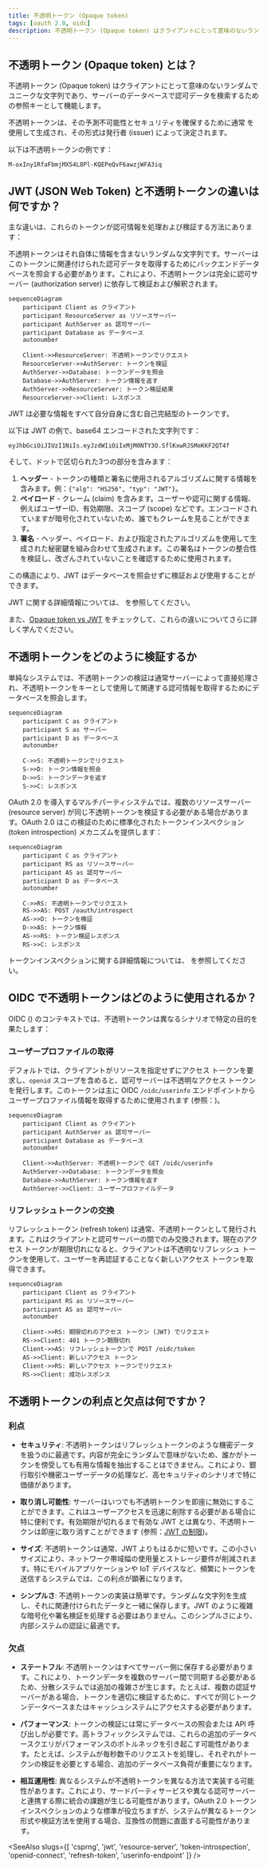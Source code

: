 ```yaml
---
title: 不透明トークン (Opaque token)
tags: [oauth 2.0, oidc]
description: 不透明トークン (Opaque token) はクライアントにとって意味のないランダムでユニークな文字列であり、サーバーのデータベースで認可データを検索するための参照キーとして機能します。
---
```


## 不透明トークン (Opaque token) とは？

不透明トークン (Opaque token) はクライアントにとって意味のないランダムでユニークな文字列であり、サーバーのデータベースで認可データを検索するための参照キーとして機能します。

不透明トークンは、その予測不可能性とセキュリティを確保するために通常 <Ref slug='csprng' /> を使用して生成され、その形式は発行者 (issuer) によって決定されます。

以下は不透明トークンの例です：

```
M-oxIny1RfaFbmjMX54L8Pl-KQEPeQvF6awzjWFA3iq
```

## JWT (JSON Web Token) と不透明トークンの違いは何ですか？

主な違いは、これらのトークンが認可情報を処理および検証する方法にあります：

不透明トークンはそれ自体に情報を含まないランダムな文字列です。サーバーはこのトークンに関連付けられた認可データを取得するためにバックエンドデータベースを照会する必要があります。これにより、不透明トークンは完全に認可サーバー (authorization server) に依存して検証および解釈されます。

```mermaid
sequenceDiagram
    participant Client as クライアント
    participant ResourceServer as リソースサーバー
    participant AuthServer as 認可サーバー
    participant Database as データベース
    autonumber

    Client->>ResourceServer: 不透明トークンでリクエスト
    ResourceServer->>AuthServer: トークンを検証
    AuthServer->>Database: トークンデータを照会
    Database->>AuthServer: トークン情報を返す
    AuthServer->>ResourceServer: トークン検証結果
    ResourceServer->>Client: レスポンス
```

JWT は必要な情報をすべて自分自身に含む自己完結型のトークンです。

以下は JWT の例で、base64 エンコードされた文字列です：

```
eyJhbGciOiJIUzI1NiIs.eyJzdWIiOiIxMjM0NTY3O.SflKxwRJSMeKKF2QT4f
```

そして、ドットで区切られた3つの部分を含みます：

1. **ヘッダー** - トークンの種類と署名に使用されるアルゴリズムに関する情報を含みます。例：`{"alg": "HS256", "typ": "JWT"}`。
2. **ペイロード** - クレーム (claim) を含みます。ユーザーや認可に関する情報、例えばユーザーID、有効期限、スコープ (scope) などです。エンコードされていますが暗号化されていないため、誰でもクレームを見ることができます。
3. **署名** - ヘッダー、ペイロード、および指定されたアルゴリズムを使用して生成された秘密鍵を組み合わせて生成されます。この署名はトークンの整合性を検証し、改ざんされていないことを確認するために使用されます。

この構造により、JWT はデータベースを照会せずに検証および使用することができます。

JWT に関する詳細情報については、<Ref slug='jwt' /> を参照してください。

また、[Opaque token vs JWT](https://blog.logto.io/opaque-token-vs-jwt) をチェックして、これらの違いについてさらに詳しく学んでください。

## 不透明トークンをどのように検証するか

単純なシステムでは、不透明トークンの検証は通常サーバーによって直接処理され、不透明トークンをキーとして使用して関連する認可情報を取得するためにデータベースを照会します。

```mermaid
sequenceDiagram
    participant C as クライアント
    participant S as サーバー
    participant D as データベース
    autonumber

    C->>S: 不透明トークンでリクエスト
    S->>D: トークン情報を照会
    D->>S: トークンデータを返す
    S->>C: レスポンス
```

OAuth 2.0 を導入するマルチパーティシステムでは、複数のリソースサーバー (resource server) が同じ不透明トークンを検証する必要がある場合があります。OAuth 2.0 はこの検証のために標準化されたトークンインスペクション (token introspection) メカニズムを提供します：

```mermaid
sequenceDiagram
    participant C as クライアント
    participant RS as リソースサーバー
    participant AS as 認可サーバー
    participant D as データベース
    autonumber

    C->>RS: 不透明トークンでリクエスト
    RS->>AS: POST /oauth/introspect
    AS->>D: トークンを検証
    D->>AS: トークン情報
    AS->>RS: トークン検証レスポンス
    RS->>C: レスポンス
```

トークンインスペクションに関する詳細情報については、<Ref slug='token-introspection' /> を参照してください。

## OIDC で不透明トークンはどのように使用されるか？

OIDC (<Ref slug='openid-connect' />) のコンテキストでは、不透明トークンは異なるシナリオで特定の目的を果たします：

### ユーザープロファイルの取得

デフォルトでは、クライアントがリソースを指定せずにアクセス トークンを要求し、`openid` スコープを含めると、認可サーバーは不透明なアクセス トークンを発行します。このトークンは主に OIDC `/oidc/userinfo` エンドポイントからユーザープロファイル情報を取得するために使用されます (参照：<Ref slug='userinfo-endpoint' />)。

```mermaid
sequenceDiagram
    participant Client as クライアント
    participant AuthServer as 認可サーバー
    participant Database as データベース
    autonumber

    Client->>AuthServer: 不透明トークンで GET /oidc/userinfo
    AuthServer->>Database: トークンデータを照会
    Database->>AuthServer: トークン情報を返す
    AuthServer->>Client: ユーザープロファイルデータ
```

### リフレッシュトークンの交換

リフレッシュトークン (refresh token) は通常、不透明トークンとして発行されます。これはクライアントと認可サーバーの間でのみ交換されます。現在のアクセス トークンが期限切れになると、クライアントは不透明なリフレッシュ トークンを使用して、ユーザーを再認証することなく新しいアクセス トークンを取得できます。

```mermaid
sequenceDiagram
    participant Client as クライアント
    participant RS as リソースサーバー
    participant AS as 認可サーバー
    autonumber

    Client->>RS: 期限切れのアクセス トークン (JWT) でリクエスト
    RS->>Client: 401 トークン期限切れ
    Client->>AS: リフレッシュトークンで POST /oidc/token
    AS->>Client: 新しいアクセス トークン
    Client->>RS: 新しいアクセス トークンでリクエスト
    RS->>Client: 成功レスポンス
```

## 不透明トークンの利点と欠点は何ですか？

### 利点

- **セキュリティ**: 不透明トークンはリフレッシュトークンのような機密データを扱うのに最適です。内容が完全にランダムで意味がないため、誰かがトークンを傍受しても有用な情報を抽出することはできません。これにより、銀行取引や機密ユーザーデータの処理など、高セキュリティのシナリオで特に価値があります。

- **取り消し可能性**: サーバーはいつでも不透明トークンを即座に無効にすることができます。これはユーザーアクセスを迅速に削除する必要がある場合に特に便利です。有効期限が切れるまで有効な JWT とは異なり、不透明トークンは即座に取り消すことができます (参照：[JWT の制限](https://blog.logto.io/why-jwt-in-most-oauth-2-services#hard-to-revoke))。

- **サイズ**: 不透明トークンは通常、JWT よりもはるかに短いです。この小さいサイズにより、ネットワーク帯域幅の使用量とストレージ要件が削減されます。特にモバイルアプリケーションや IoT デバイスなど、頻繁にトークンを送信するシステムでは、この利点が顕著になります。

- **シンプルさ**: 不透明トークンの実装は簡単です。ランダムな文字列を生成し、それに関連付けられたデータと一緒に保存します。JWT のように複雑な暗号化や署名検証を処理する必要はありません。このシンプルさにより、内部システムの認証に最適です。

### 欠点

- **ステートフル**: 不透明トークンはすべてサーバー側に保存する必要があります。これにより、トークンデータを複数のサーバー間で同期する必要があるため、分散システムでは追加の複雑さが生じます。たとえば、複数の認証サーバーがある場合、トークンを適切に検証するために、すべてが同じトークンデータベースまたはキャッシュシステムにアクセスする必要があります。

- **パフォーマンス**: トークンの検証には常にデータベースの照会または API 呼び出しが必要です。高トラフィックシステムでは、これらの追加のデータベースクエリがパフォーマンスのボトルネックを引き起こす可能性があります。たとえば、システムが毎秒数千のリクエストを処理し、それぞれがトークンの検証を必要とする場合、追加のデータベース負荷が重要になります。

- **相互運用性**: 異なるシステムが不透明トークンを異なる方法で実装する可能性があります。これにより、サードパーティサービスや異なる認可サーバーと連携する際に統合の課題が生じる可能性があります。OAuth 2.0 トークンインスペクションのような標準が役立ちますが、システムが異なるトークン形式や検証方法を使用する場合、互換性の問題に直面する可能性があります。

<SeeAlso slugs={[
  'csprng',
  'jwt',
  'resource-server',
  'token-introspection',
  'openid-connect',
  'refresh-token',
  'userinfo-endpoint'
]} />